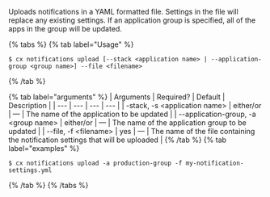 Uploads notifications in a YAML formatted file. Settings in the file will replace any existing settings. If an application group is specified, all of the apps in the group will be updated.

{% tabs %}
{% tab label="Usage" %}

```shell
$ cx notifications upload [--stack <application name> | --application-group <group name>] --file <filename>
```
{% /tab %}
    
{% tab label="arguments" %}
| Arguments | Required? | Default | Description |
| --- | --- | --- | --- |
| -stack, -s \<application name\> | either/or | — | The name of the application to be updated  |
| --application-group, -a \<group name\> | either/or | — | The name of the application group to be updated |
| --file, -f \<filename\> | yes | — | The name of the file containing the notification settings that will be uploaded |
{% /tab %}
{% tab label="examples" %}

```shell
$ cx notifications upload -a production-group -f my-notification-settings.yml
```

{% /tab %}
{% /tabs %}